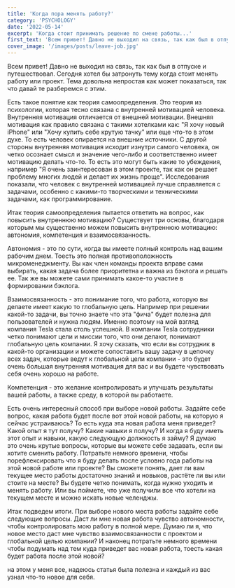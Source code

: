 ```yaml
---
title: 'Когда пора менять работу?'
category: 'PSYCHOLOGY'
date: '2022-05-14'
excerpt: 'Когда стоит принимать решение по смене работы...'
first_text: 'Всем привет! Давно не выходил на связь, так как был в отпуске и путешествовал. Сегодня хотел бы затронуть тему когда стоит менять работу или проект.'
cover_image: '/images/posts/leave-job.jpg'
---
```


Всем привет! Давно не выходил на связь, так как был в отпуске и путешествовал. Сегодня хотел бы
затронуть тему когда стоит менять работу или проект. Тема довольна непростая как может показаться, так что давай те разберемся с этим.

Есть такое понятие как теория самоопределения. Это теория из психологии, которая тесно связана с внутренней мотивацией человека.
Внутренняя мотивация отличается от внешней мотивации. Внешняя мотивация как правило связана с такими хотелками как:
"Я хочу новый iPhone" или "Хочу купить себе крутую тачку" или еще что-то в этом духе. То есть человек опирается на внешние источники.
С другой стороны внутренняя мотивация исходит изнутри самого человека, он четко осознает смысл и значение чего-либо
и соответственно имеет мотивацию делать что-то. То есть это могут быть какие то убеждения, например "Я очень заинтересован в этом проекте,
так как он решает проблему многих людей и делает их жизнь проще". Исследования показали, что человек с внутренней мотивацией лучше справляется с задачами,
особенно с какими-то творческими и техническими задачами, как программирование.

Итак теория самоопределения пытается ответить на вопрос, как повысить внутреннюю мотивацию? Существует три основы, благодаря которым
мы существенно можем повысить внутреннюю мотивацию: автономия, компетенция и взаимосвязанность.

Автономия - это по сути, когда вы имеетe полный контроль над вашим рабочим днем. Тоесть это полная противоположность микроменеджменту.
Вы как член команды проекта вправе сами выбирать, какая задача более приоритетна и важна из бэклога и решать ее. Так же вы можете
сами принимать какое-то участие в формировании бэклога.

Взаимосвязанность - это понимание того, что работа, которую вы делаете имеет какую то глобальную цель. Например при решении какой-то задачи,
вы точно знаете что эта "фича" будет полезна для пользователей и нужна людям. Именно поэтому на мой взгляд компания Tesla стала столь успешной.
В компании Tesla сотрудники четко понимают цели и миссии того, что они делают, понимают глобальную цель компании.
Я хочу сказать, что если вы сотрудник в какой-то организации и можете сопоставить вашу задачу в цепочку всех задач, которые ведут к
глобальной цели компании - это будет очень большая внутренняя мотивация для вас и вы будете чувствовать себя очень хорошо на работе.

Компетенция - это желание контролировать и улучшать результаты вашей работы, а также среду, в которой вы работаете.

Есть очень интересный способ при выборе новой работы. Задайте себе вопрос, какая работа будет после вот этой новой работы, на которую я сейчас устраиваюсь?
То есть куда эта новая работа меня приведет? Какой опыт я тут получу? Какие навыки я получу? И когда я буду иметь этот опыт и навыки, какую следующую должность я займу?
Я думаю это очень крутые вопросы, которые вы можете себе задавать, если вы хотите сменить работу. Потратьте немного времени, чтобы порефлексировать
что я буду делать после условно года работы на этой новой работе или проекте? Вы сможете понять, дает ли вам текущее место работы достаточно знаний и новыков, растёте ли вы или стоите на месте?
Вы будете четко понимать, когда нужно уходить и менять работу. Или вы поймете, что уже получили все что хотели на текущем месте и можно искать новые челенджы.

Итак подведем итоги. При выборе нового места работы задайте себе следующие вопросы.
Даст ли мне новая работа чувcтво автономности, чтобы контролировать мою работу в полной мере.
Думаю ли я, что новое место даст мне чувство взаимосвязанности с проектом и глобальной целью компании?
И наконец потратьте немного времени чтобы подумать над тем куда приведет вас новая работа, тоесть какая будет работа после этой новой?

на этом у меня все, надеюсь статья была полезна и каждый из вас узнал что-то новое для себя.
